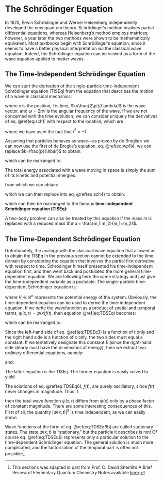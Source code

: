 # The Schrödinger Equation {#Schrodinger}

In 1925, Erwin Schrödinger and Werner Heisenberg independently developed the new quantum theory. Schrödinger's method involves partial differential equations, whereas Heisenberg's method employs matrices; however, a year later the two methods were shown to be mathematically equivalent. Most textbooks begin with Schrödinger's equation, since it seems to have a better physical interpretation via the classical wave equation. Indeed, the Schrödinger equation can be viewed as a form of the wave equation applied to matter waves.

## The Time-Independent Schrödinger Equation

We can start the derivation of the single-particle time-independent Schrödinger equation (TISEq) from the equation that describes the motion of a wave in classical mechanics:

\begin{equation}
\psi(x,t)=\exp[i(kx-\omega t)],
(\#eq:sch1)
\end{equation}

where $x$ is the position, $t$ is time, $k=\frac{2\pi}{\lambda}$ is the wave vector, and $\omega=2\pi\nu$ is the angular frequency of the wave. If we are not concerned with the time evolution, we can consider uniquely the derivatives of eq. \@ref(eq:sch1) with respect to the location, which are:

\begin{equation}
\begin{aligned}
\frac{\partial \psi}{\partial x} &=ik\exp[i(kx-\omega t)] = ik\psi, \\
\frac{\partial^2 \psi}{\partial x^2} &=i^2k^2\exp[i(kx-\omega t)] = -k^2\psi,
\end{aligned}
(\#eq:sch2)
\end{equation}

where we have used the fact that $i^2=-1$. 

Assuming that particles behaves as wave—as proven by de Broglie's we can now use the first of de Broglie's equation, eq. \@ref(eq:wp1b), we can replace $k=\frac{p}{\hbar}$ to obtain:

\begin{equation}
\frac{\partial^2 \psi}{\partial x^2} = -\frac{p^2\psi}{\hbar^2},
(\#eq:sch3)
\end{equation}

which can be rearranged to:

\begin{equation}
p^2 \psi = -\hbar^2 \frac{\partial^2 \psi}{\partial x^2}.
(\#eq:sch4)
\end{equation}

The total energy associated with a wave moving in space is simply the sum of its kinetic and potential energies:

\begin{equation}
E = \frac {p^{2}}{2m} + V(x),
(\#eq:sch5)
\end{equation}

from which we can obtain:

\begin{equation}
p^2 = 2m[E - V(x)],
(\#eq:sch6)
\end{equation}

which we can then replace into eq. \@ref(eq:sch4) to obtain:

\begin{equation}
2m[E-V(x)]\psi = - \hbar^2 \frac{\partial^2 \psi}{\partial x^2},
(\#eq:sch7)
\end{equation}

which can then be rearranged to the famous **time-independent Schrödinger equation (TISEq)**:

\begin{equation}
- \frac{\hbar^2}{2m} \frac{\partial^2 \psi}{\partial x^2} + V(x) \psi = E\psi,
(\#eq:TISEq)
\end{equation}

A two-body problem can also be treated by this equation if the mass $m$ is replaced with a reduced mass $\mu = \frac{m_1 m_2}{m_1+m_2}$.


## The Time-Dependent Schrödinger Equation

Unfortunately, the analogy with the classical wave equation that allowed us to obtain the TISEq in the previous section cannot be extended to the time domain by considering the equation that involves the partial first derivative with respect to time. Schrödinger himself presented his time-independent equation first, and then went back and postulated the more general time-dependent equation. We are following here the same strategy and just give the time-independent variable as a postulate. The single-particle time-dependent Schrödinger equation is:

\begin{equation}
i\hbar\frac{\partial \psi(x,t)}{\partial t}=-\frac{\hbar^2}{2m} \frac{\partial^2 \psi(x,t)}{\partial x^2}+V(x)\psi(x,t)
(\#eq:TDSEq)
\end{equation}

where $V \in \mathbb{R}^{n}$ represents the potential energy of the system.
Obviously, the time-dependent equation can be used to derive the time-independent equation. If we write the wavefunction as a product of spatial and temporal terms,  $\psi(x, t) = \psi(x) f(t)$, then equation \@ref(eq:TDSEq) becomes: 

\begin{equation}
\psi(x) i \hbar \frac{df(t)}{dt} = f(t) \left[-\frac{\hbar^2}{2m} \frac{\partial^2}{\partial x^2} + V(x) \right] \psi(x),
(\#eq:TDSEq2)
\end{equation}

which can be rearranged to:

\begin{equation}
\frac{i \hbar}{f(t)} \frac{df(t)}{dt} = \frac{1}{\psi(x)} \left[-\frac{\hbar^2}{2m} \frac{\partial^2}{\partial x^2} + V(x) \right] \psi(x).
(\#eq:TDSEq3)
\end{equation}

Since the left-hand side of eq. \@ref(eq:TDSEq3) is a function of $t$ only and the right hand side is a function of $x$ only, the two sides must equal a constant. If we tentatively designate this constant $E$ (since the right-hand side clearly must have the dimensions of energy), then we extract two ordinary differential equations, namely:

\begin{equation}
\frac{1}{f(t)} \frac{df(t)}{dt} = - \frac{i E}{\hbar}
(\#eq:TDSEq4)
\end{equation}

and:
\begin{equation}
-\frac{\hbar^2}{2m} \frac{\partial^2\psi(x)}{\partial x^2} + V(x) \psi(x) =
E \psi(x).
(\#eq:TDSEq5)
\end{equation}

The latter equation is the TISEq. The former equation is easily solved to yield 

\begin{equation}
f(t) = e^{-iEt / \hbar}
(\#eq:TDSEq6)
\end{equation}

The solutions of eq. \@ref(eq:TDSEq6), $f(t)$, are purely oscillatory, since $f(t)$ never changes in magnitude. Thus if:

\begin{equation}
\psi(x, t) = \psi(x) \exp\left(\frac{-iEt}{\hbar}\right),
(\#eq:TDSEq6b)
\end{equation}

then the total wave function  $\psi(x, t)$ differs from $\psi(x)$ only by a phase factor of constant magnitude. There are some interesting consequences of this. First of all, the quantity  $\vert \psi(x, t) \vert^2$ is time independent, as we can easily show: 

\begin{equation}
\vert \psi(x, t) \vert^2 = \psi^{*}(x, t) \psi(x, t)=
\psi^{*}(x)\exp\left(\frac{iEt}{\hbar}\right)\psi(x)\exp\left(\frac{-iEt}{\hbar}\right)= \psi^{*}(x) \psi(x).
(\#eq:TDSEq7)
\end{equation}

Wave functions of the form of eq. \@ref(eq:TDSEq6b) are called stationary states. The state  $\psi(x, t)$ is "stationary," but the particle it describes is not!
Of course eq. \@ref(eq:TDSEq6) represents only a particular solution to the time-dependent Schrödinger equation. The general solution is much more complicated, and the factorization of the temporal part is often not possible:^[This sections was adapted in part from Prof. C. David Sherrill's A Brief Review of Elementary Quantum Chemistry Notes available [here](http://vergil.chemistry.gatech.edu/notes/quantrev/node1.html).]

\begin{equation}
\psi({\bf r}, t) = \sum_i c_i e^{-iE_it / \hbar} \psi_i({\bf r})
\end{equation}
